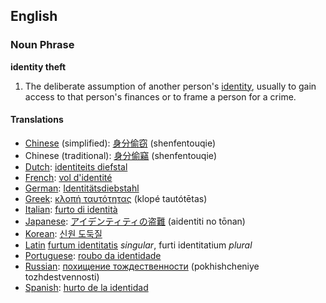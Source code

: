 ==English==

===Noun Phrase===
'''identity theft'''

#The deliberate assumption of another person's [[identity]], usually to gain access to that person's finances or to frame a person for a crime.

====Translations====
*[[Chinese]] (simplified): [[身分偷窃]] (shenfentouqie)
*Chinese (traditional): [[身分偷竊]] (shenfentouqie)
*[[Dutch]]: [[identiteits diefstal]]
*[[French]]: [[vol d'identité]]
*[[German]]: [[Identitätsdiebstahl]]
*[[Greek]]: [[κλοπή ταυτότητας]] (klopé tautót&#275;tas)
*[[Italian]]: [[furto di identità]]
*[[Japanese]]: [[アイデンティティの盗難]] (aidentiti no t&#333;nan)
*[[Korean]]: [[신원 도둑질]]
*[[Latin]] [[furtum identitatis]] ''singular'', furti identitatium ''plural''
*[[Portuguese]]: [[roubo da identidade]]
*[[Russian]]: [[похищение тождественности]] (pokhishcheniye tozhdestvennosti)
*[[Spanish]]: [[hurto de la identidad]]